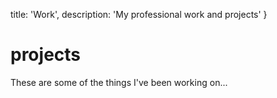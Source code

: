   title: 'Work',
  description: 'My professional work and projects'
}

# projects

These are some of the things I've been working on...
